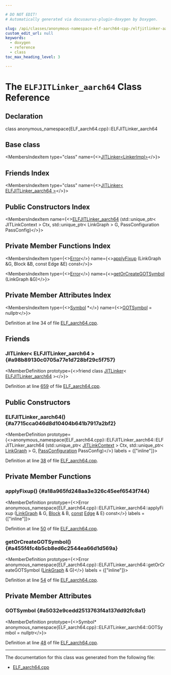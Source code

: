 ```yaml
---

# DO NOT EDIT!
# Automatically generated via docusaurus-plugin-doxygen by Doxygen.

slug: /api/classes/anonymous-namespace-elf-aarch64-cpp-/elfjitlinker-aarch64
custom_edit_url: null
keywords:
  - doxygen
  - reference
  - class
toc_max_heading_level: 3

---
```





# The `ELFJITLinker_aarch64` Class Reference

<DoxygenPage pluginConfig={pluginConfig}>



## Declaration

<CodeBlock>class anonymous_namespace{ELF_aarch64.cpp}::ELFJITLinker_aarch64</CodeBlock>

## Base class

<MembersIndex>

<MembersIndexItem
  type="class"
  name={<><a href="/docs/api/classes/llvm/jitlink/jitlinker">JITLinker&lt;LinkerImpl&gt;</a></>}>
</MembersIndexItem>

</MembersIndex>

## Friends Index

<MembersIndex>

<MembersIndexItem
  type="class"
  name={<><a href="#a98b89130c0705a77e1d728bf29c5f757">JITLinker&lt; ELFJITLinker&#95;aarch64 &gt;</a></>}>
</MembersIndexItem>

</MembersIndex>

## Public Constructors Index

<MembersIndex>

<MembersIndexItem
  name={<><a href="#a7715cca046d8d10404b641b7917a2bf2">ELFJITLinker&#95;aarch64</a> (std::unique&#95;ptr&lt; JITLinkContext &gt; Ctx, std::unique&#95;ptr&lt; LinkGraph &gt; G, PassConfiguration PassConfig)</>}>
</MembersIndexItem>

</MembersIndex>

## Private Member Functions Index

<MembersIndex>

<MembersIndexItem
  type={<><a href="/docs/api/classes/llvm/error">Error</a></>}
  name={<><a href="#a18a965fd248aa3e326c45eef6543f744">applyFixup</a> (LinkGraph &amp;G, Block &amp;B, const Edge &amp;E) const</>}>
</MembersIndexItem>

<MembersIndexItem
  type={<><a href="/docs/api/classes/llvm/error">Error</a></>}
  name={<><a href="#a455f4fc4b5cb8ed6c2544ea66d1d569a">getOrCreateGOTSymbol</a> (LinkGraph &amp;G)</>}>
</MembersIndexItem>

</MembersIndex>

## Private Member Attributes Index

<MembersIndex>

<MembersIndexItem
  type={<><a href="/docs/api/classes/llvm/jitlink/symbol">Symbol</a> &#42;</>}
  name={<><a href="#a5032e9cedd2513763f4a137dd92fc8a1">GOTSymbol</a> = nullptr</>}>
</MembersIndexItem>

</MembersIndex>


Definition at line 34 of file <a href="/docs/api/files/lib/lib/executionengine/lib/executionengine/jitlink/elf-aarch64-cpp">ELF&#95;aarch64.cpp</a>.

<SectionDefinition>

## Friends

### JITLinker&lt; ELFJITLinker&#95;aarch64 &gt; {#a98b89130c0705a77e1d728bf29c5f757}

<MemberDefinition
  prototype={<>friend class <a href="/docs/api/classes/llvm/jitlink/jitlinker">JITLinker</a>&lt; <a href="/docs/api/classes/anonymous-namespace-elf-aarch64-cpp-/elfjitlinker-aarch64">ELFJITLinker&#95;aarch64</a> &gt;</>}>

Definition at line <a href="/docs/api/files/lib/lib/executionengine/lib/executionengine/jitlink/elf-aarch64-cpp/#l00659">659</a> of file <a href="/docs/api/files/lib/lib/executionengine/lib/executionengine/jitlink/elf-aarch64-cpp">ELF&#95;aarch64.cpp</a>.
</MemberDefinition>

</SectionDefinition>

<SectionDefinition>

## Public Constructors

### ELFJITLinker&#95;aarch64() {#a7715cca046d8d10404b641b7917a2bf2}

<MemberDefinition
  prototype={<>anonymous&#95;namespace&#123;ELF&#95;aarch64.cpp&#125;::ELFJITLinker&#95;aarch64::ELFJITLinker&#95;aarch64 (std::unique&#95;ptr&lt; <a href="/docs/api/classes/llvm/jitlink/jitlinkcontext">JITLinkContext</a> &gt; Ctx, std::unique&#95;ptr&lt; <a href="/docs/api/classes/llvm/jitlink/linkgraph">LinkGraph</a> &gt; G, <a href="/docs/api/structs/llvm/jitlink/passconfiguration">PassConfiguration</a> PassConfig)</>}
  labels = {["inline"]}>

Definition at line <a href="/docs/api/files/lib/lib/executionengine/lib/executionengine/jitlink/elf-aarch64-cpp/#l00038">38</a> of file <a href="/docs/api/files/lib/lib/executionengine/lib/executionengine/jitlink/elf-aarch64-cpp">ELF&#95;aarch64.cpp</a>.
</MemberDefinition>

</SectionDefinition>

<SectionDefinition>

## Private Member Functions

### applyFixup() {#a18a965fd248aa3e326c45eef6543f744}

<MemberDefinition
  prototype={<>Error anonymous&#95;namespace&#123;ELF&#95;aarch64.cpp&#125;::ELFJITLinker&#95;aarch64::applyFixup (<a href="/docs/api/classes/llvm/jitlink/linkgraph">LinkGraph</a> &amp; G, <a href="/docs/api/classes/llvm/jitlink/block">Block</a> &amp; B, <a href="/docs/api/files/lib/lib/target/lib/target/aarch64/aarch64promoteconstant-cpp/#a90f8350fecae261c25be85d38b451bff">const</a> <a href="/docs/api/classes/llvm/jitlink/edge">Edge</a> &amp; E) const</>}
  labels = {["inline"]}>

Definition at line <a href="/docs/api/files/lib/lib/executionengine/lib/executionengine/jitlink/elf-aarch64-cpp/#l00050">50</a> of file <a href="/docs/api/files/lib/lib/executionengine/lib/executionengine/jitlink/elf-aarch64-cpp">ELF&#95;aarch64.cpp</a>.
</MemberDefinition>

### getOrCreateGOTSymbol() {#a455f4fc4b5cb8ed6c2544ea66d1d569a}

<MemberDefinition
  prototype={<>Error anonymous&#95;namespace&#123;ELF&#95;aarch64.cpp&#125;::ELFJITLinker&#95;aarch64::getOrCreateGOTSymbol (<a href="/docs/api/classes/llvm/jitlink/linkgraph">LinkGraph</a> &amp; G)</>}
  labels = {["inline"]}>

Definition at line <a href="/docs/api/files/lib/lib/executionengine/lib/executionengine/jitlink/elf-aarch64-cpp/#l00054">54</a> of file <a href="/docs/api/files/lib/lib/executionengine/lib/executionengine/jitlink/elf-aarch64-cpp">ELF&#95;aarch64.cpp</a>.
</MemberDefinition>

</SectionDefinition>

<SectionDefinition>

## Private Member Attributes

### GOTSymbol {#a5032e9cedd2513763f4a137dd92fc8a1}

<MemberDefinition
  prototype={<>Symbol&#42; anonymous&#95;namespace&#123;ELF&#95;aarch64.cpp&#125;::ELFJITLinker&#95;aarch64::GOTSymbol = nullptr</>}>

Definition at line <a href="/docs/api/files/lib/lib/executionengine/lib/executionengine/jitlink/elf-aarch64-cpp/#l00048">48</a> of file <a href="/docs/api/files/lib/lib/executionengine/lib/executionengine/jitlink/elf-aarch64-cpp">ELF&#95;aarch64.cpp</a>.
</MemberDefinition>

</SectionDefinition>

<hr/>

The documentation for this class was generated from the following file:

<ul>
<li><a href="/docs/api/files/lib/lib/executionengine/lib/executionengine/jitlink/elf-aarch64-cpp">ELF_aarch64.cpp</a></li>
</ul>

</DoxygenPage>
